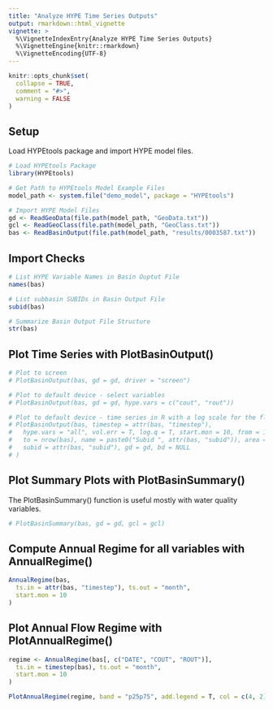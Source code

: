 ```yaml
---
title: "Analyze HYPE Time Series Outputs"
output: rmarkdown::html_vignette
vignette: >
  %\VignetteIndexEntry{Analyze HYPE Time Series Outputs}
  %\VignetteEngine{knitr::rmarkdown}
  %\VignetteEncoding{UTF-8}
---
```


```r
knitr::opts_chunk$set(
  collapse = TRUE,
  comment = "#>",
  warning = FALSE
)
```

## Setup
Load HYPEtools package and import HYPE model files.
```r
# Load HYPEtools Package
library(HYPEtools)

# Get Path to HYPEtools Model Example Files
model_path <- system.file("demo_model", package = "HYPEtools")

# Import HYPE Model Files
gd <- ReadGeoData(file.path(model_path, "GeoData.txt"))
gcl <- ReadGeoClass(file.path(model_path, "GeoClass.txt"))
bas <- ReadBasinOutput(file.path(model_path, "results/0003587.txt"))
```

## Import Checks
```r
# List HYPE Variable Names in Basin Ouptut File
names(bas)

# List subbasin SUBIDs in Basin Output File
subid(bas)

# Summarize Basin Output File Structure
str(bas)
```

## Plot Time Series with PlotBasinOutput()
```r
# Plot to screen
# PlotBasinOutput(bas, gd = gd, driver = "screen")

# Plot to default device - select variables
# PlotBasinOutput(bas, gd = gd, hype.vars = c("cout", "rout"))

# Plot to default device - time series in R with a log scale for the flow (log.q = T)
# PlotBasinOutput(bas, timestep = attr(bas, "timestep"),
#   hype.vars = "all", vol.err = T, log.q = T, start.mon = 10, from = 1,
#   to = nrow(bas), name = paste0("Subid ", attr(bas, "subid")), area = NULL,
#   subid = attr(bas, "subid"), gd = gd, bd = NULL
# )
```

## Plot Summary Plots with PlotBasinSummary()
The PlotBasinSummary() function is useful mostly with water quality variables.
```r
# PlotBasinSummary(bas, gd = gd, gcl = gcl)
```

## Compute Annual Regime for all variables with AnnualRegime()
```r
AnnualRegime(bas,
  ts.in = attr(bas, "timestep"), ts.out = "month",
  start.mon = 10
)
```

## Plot Annual Flow Regime with PlotAnnualRegime()
```r
regime <- AnnualRegime(bas[, c("DATE", "COUT", "ROUT")],
  ts.in = timestep(bas), ts.out = "month",
  start.mon = 10
)

PlotAnnualRegime(regime, band = "p25p75", add.legend = T, col = c(4, 2))
```
